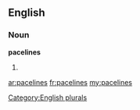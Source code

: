 ==English==

===Noun===
'''pacelines'''

# {{plural of|[[paceline]]}}

[[Category:English plurals]]

[[ar:pacelines]]
[[fr:pacelines]]
[[my:pacelines]]